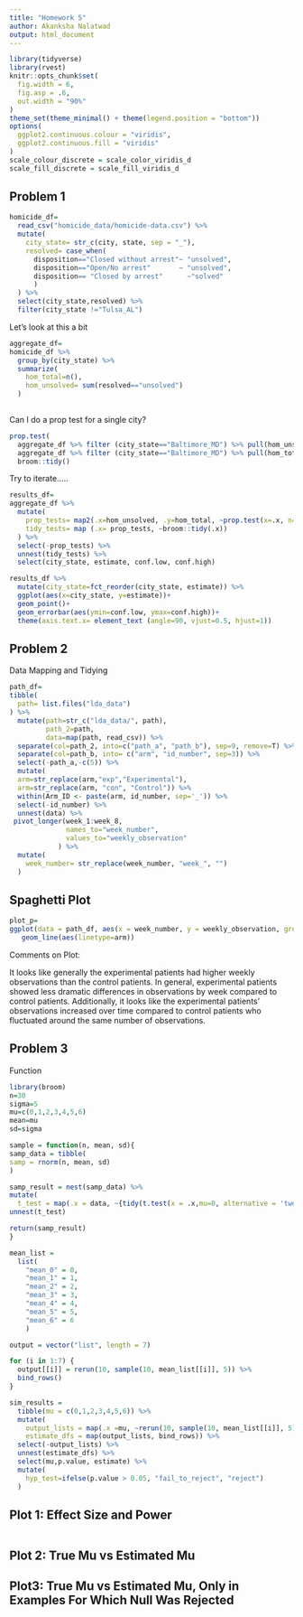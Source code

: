 ```yaml
---
title: "Homework 5"
author: Akanksha Nalatwad
output: html_document
---
```



```r
library(tidyverse)
library(rvest)
knitr::opts_chunk$set(
  fig.width = 6,
  fig.asp = .6,
  out.width = "90%"
)
theme_set(theme_minimal() + theme(legend.position = "bottom"))
options(
  ggplot2.continuous.colour = "viridis",
  ggplot2.continuous.fill = "viridis"
)
scale_colour_discrete = scale_color_viridis_d
scale_fill_discrete = scale_fill_viridis_d
```

## Problem 1

```r
homicide_df=
  read_csv("homicide_data/homicide-data.csv") %>% 
  mutate(
    city_state= str_c(city, state, sep = "_"),
    resolved= case_when(
      disposition=="Closed without arrest"~ "unsolved",
      disposition=="Open/No arrest"       ~ "unsolved",
      disposition== "Closed by arrest"      ~"solved"
      )
  ) %>% 
  select(city_state,resolved) %>% 
  filter(city_state !="Tulsa_AL")
```
Let's look at this a bit

```r
aggregate_df=
homicide_df %>% 
  group_by(city_state) %>% 
  summarize(
    hom_total=n(),
    hom_unsolved= sum(resolved=="unsolved")
  )
  
```

Can I do a prop test for a single city?

```r
prop.test(
  aggregate_df %>% filter (city_state=="Baltimore_MD") %>% pull(hom_unsolved),
  aggregate_df %>% filter (city_state=="Baltimore_MD") %>% pull(hom_total)) %>% 
  broom::tidy()
```

 
Try to iterate.....

```r
results_df=
aggregate_df %>% 
  mutate(
    prop_tests= map2(.x=hom_unsolved, .y=hom_total, ~prop.test(x=.x, n=.y)),
    tidy_tests= map (.x= prop_tests, ~broom::tidy(.x))
  ) %>% 
  select(-prop_tests) %>% 
  unnest(tidy_tests) %>% 
  select(city_state, estimate, conf.low, conf.high)
```


```r
results_df %>% 
  mutate(city_state=fct_reorder(city_state, estimate)) %>% 
  ggplot(aes(x=city_state, y=estimate))+
  geom_point()+
  geom_errorbar(aes(ymin=conf.low, ymax=conf.high))+
  theme(axis.text.x= element_text (angle=90, vjust=0.5, hjust=1))
```
## Problem 2

Data Mapping and Tidying


```r
path_df=
tibble(
  path= list.files("lda_data")
) %>% 
  mutate(path=str_c("lda_data/", path),
         path_2=path,
         data=map(path, read_csv)) %>% 
  separate(col=path_2, into=c("path_a", "path_b"), sep=9, remove=T) %>% 
  separate(col=path_b, into= c("arm", "id_number", sep=3)) %>% 
  select(-path_a,-c(5)) %>% 
  mutate(
  arm=str_replace(arm,"exp","Experimental"), 
  arm=str_replace(arm, "con", "Control")) %>% 
  within(Arm_ID <- paste(arm, id_number, sep='_')) %>% 
  select(-id_number) %>% 
  unnest(data) %>%
 pivot_longer(week_1:week_8,
              names_to="week_number",
              values_to="weekly_observation"
            ) %>% 
  mutate(
    week_number= str_replace(week_number, "week_", "")
  )
```

## Spaghetti Plot
```r
plot_p=
ggplot(data = path_df, aes(x = week_number, y = weekly_observation, group = Arm_ID))+
   geom_line(aes(linetype=arm))
```
Comments on Plot:

It looks like generally the experimental patients had higher weekly observations than the control patients. In general, experimental patients showed less dramatic differences in observations by week compared to control patients. Additionally, it looks like the experimental patients' observations increased over time compared to control patients who fluctuated around the same number of observations. 

## Problem 3

Function

```r

library(broom)
n=30
sigma=5
mu=c(0,1,2,3,4,5,6)
mean=mu
sd=sigma

sample = function(n, mean, sd){
samp_data = tibble(
samp = rnorm(n, mean, sd)
)

samp_result = nest(samp_data) %>%
mutate(
  t_test = map(.x = data, ~{tidy(t.test(x = .x,mu=0, alternative = 'two.sided', paired = FALSE, conf.level = 0.95))})) %>% 
unnest(t_test)

return(samp_result)
}

```

```r
mean_list =
  list(
    "mean_0" = 0,
    "mean_1" = 1,
    "mean_2" = 2,
    "mean_3" = 3,
    "mean_4" = 4,
    "mean_5" = 5,
    "mean_6" = 6
    )

output = vector("list", length = 7)

for (i in 1:7) {
  output[[i]] = rerun(10, sample(10, mean_list[[i]], 5)) %>% 
  bind_rows()
}

sim_results = 
  tibble(mu = c(0,1,2,3,4,5,6)) %>% 
  mutate(
    output_lists = map(.x =mu, ~rerun(10, sample(10, mean_list[[i]], 5))),
    estimate_dfs = map(output_lists, bind_rows)) %>% 
  select(-output_lists) %>% 
  unnest(estimate_dfs) %>% 
  select(mu,p.value, estimate) %>% 
  mutate(
    hyp_test=ifelse(p.value > 0.05, "fail_to_reject", "reject")
  )

```

## Plot 1: Effect Size and Power

```r

```


## Plot 2: True Mu vs Estimated Mu

## Plot3: True Mu vs Estimated Mu, Only in Examples For Which Null Was Rejected


